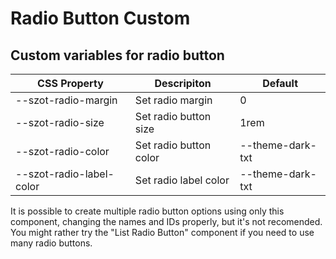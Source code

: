 
<Meta title="Components/FormFields/RadioButton/Custom" />

# Radio Button Custom

## Custom variables for radio button

| CSS Property             | Descripiton            | Default          |
| ------------------------ | ---------------------- | ---------------- |
| --szot-radio-margin      | Set radio margin       | 0                |
| --szot-radio-size        | Set radio button size  | 1rem             |
| --szot-radio-color       | Set radio button color | --theme-dark-txt |
| --szot-radio-label-color | Set radio label color  | --theme-dark-txt |

<p>
  It is possible to create multiple radio button options using only this
  component, changing the names and IDs properly, but it's not recomended. You
  might rather try the "List Radio Button" component if you need to use many
  radio buttons.
</p>
